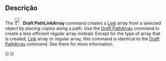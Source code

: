 <languages/>

<div class="mw-translate-fuzzy">
{{Docnav
|[[Draft_PathArray/pt-br|Série por caminho]]
|[[Draft_PointArray/pt-br|Série em pontos]]
|[[Draft_Workbench/pt-br|Draft]]
|IconL=Draft_PathArray.svg
|IconR=Draft_PointArray.svg
|IconC=Workbench_Draft.svg
}}
</div>

{{GuiCommand
|Name=Draft PathLinkArray
|MenuLocation=Modification → Array Tools → Path Link Array
|Workbenches=[[Draft_Workbench|Draft]]
|Version=0.19
|SeeAlso=[[Draft_OrthoArray|Draft OrthoArray]], [[Draft_PolarArray|Draft PolarArray]], [[Draft_CircularArray|Draft CircularArray]], [[Draft_PathArray|Draft PathArray]], [[Draft_PointArray|Draft PointArray]], [[Draft_PointLinkArray|Draft PointLinkArray]]
}}

<span id="Description"></span>
==Descrição==

The [[Image:Draft_PathLinkArray.svg|24px]] '''Draft PathLinkArray''' command creates a [[App_Link|Link]] array from a selected object by placing copies along a path. Use the [[Draft_PathArray|Draft PathArray]] command to create a less efficient regular array instead. Except for the type of array that is created, [[App_Link|Link]] array or regular array, this command is identical to the [[Draft_PathArray|Draft PathArray]] command. See there for more information.


<div class="mw-translate-fuzzy">
{{Docnav
|[[Draft_PathArray/pt-br|Série por caminho]]
|[[Draft_PointArray/pt-br|Série em pontos]]
|[[Draft_Workbench/pt-br|Draft]]
|IconL=Draft_PathArray.svg
|IconR=Draft_PointArray.svg
|IconC=Workbench_Draft.svg
}}
</div>

{{Draft Tools navi{{#translation:}}}}
{{Userdocnavi{{#translation:}}}}